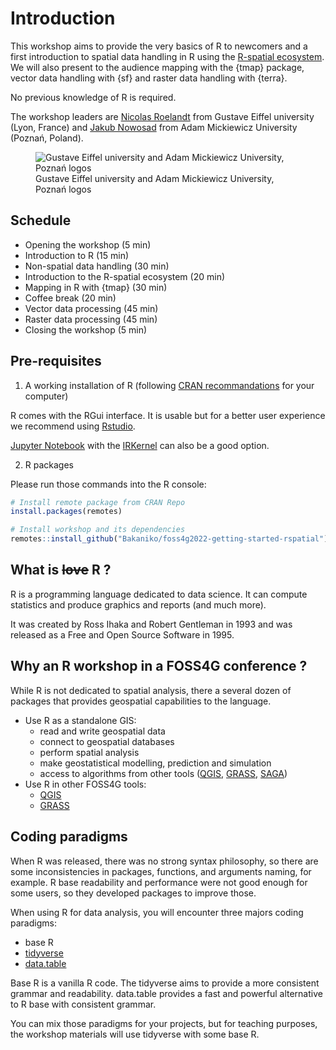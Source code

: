 # Introduction {-}

This workshop aims to provide the very basics of R to newcomers and a first introduction to spatial data handling in R using the [R-spatial ecosystem](https://cran.r-project.org/view=Spatial). 
We will also present to the audience mapping with the {tmap} package, vector data handling with {sf} and raster data handling with {terra}.

No previous knowledge of R is required.

The workshop leaders are [Nicolas Roelandt](https://roelandtn.frama.io/) from Gustave Eiffel university (Lyon, France) and [Jakub Nowosad](https://jakubnowosad.com/) from Adam Mickiewicz University (Poznań, Poland).

![Gustave Eiffel university and Adam Mickiewicz University, Poznań logos](images/logos.png)

## Schedule {-}

- Opening the workshop (5 min)
- Introduction to R (15 min)
- Non-spatial data handling (30 min)
- Introduction to the R-spatial ecosystem (20 min)
- Mapping in R with {tmap} (30 min)
- Coffee break (20 min)
- Vector data processing (45 min)
- Raster data processing (45 min)
- Closing the workshop (5 min)

## Pre-requisites {-}

1. A working installation of R (following [CRAN recommandations](https://cran.r-project.org/) for your computer)

:::: {.infobox .note data-latex="note"}

R comes with the RGui interface.
It is usable but for a better user experience we recommend using [Rstudio](https://www.rstudio.com/products/rstudio/download/#download).

<!--vscode??-->
[Jupyter Notebook](https://jupyter.org/) with the [IRKernel](https://irkernel.github.io/installation/) can also be a good option.

::::

2. R packages

Please run those commands into the R console:

```r
# Install remote package from CRAN Repo
install.packages(remotes)

# Install workshop and its dependencies
remotes::install_github("Bakaniko/foss4g2022-getting-started-rspatial")
```


## What is ~~love~~ R ? {-}

R is a programming language dedicated to data science.
It can compute statistics and produce graphics and reports (and much more).

It was created by Ross Ihaka and Robert Gentleman in 1993 and was released as a 
Free and Open Source Software in 1995.

## Why an R workshop in a FOSS4G conference ? {-}

While R is not dedicated to spatial analysis, there a several dozen of packages that provides
geospatial capabilities to the language.

- Use R as a standalone GIS:
  - read and write geospatial data
  - connect to geospatial databases
  - perform spatial analysis
  - make geostatistical modelling, prediction and simulation
  - access to algorithms from other tools ([QGIS](https://github.com/paleolimbot/qgisprocess), [GRASS](https://github.com/rsbivand/rgrass), [SAGA](https://github.com/stevenpawley/Rsagacmd))
- Use R in other FOSS4G tools:
  - [QGIS](https://docs.qgis.org/3.22/en/docs/training_manual/processing/r_intro.html?highlight=r%20processing)
  - [GRASS](https://grasswiki.osgeo.org/wiki/R_statistics)

## Coding paradigms {-}

When R was released, there was no strong syntax 
philosophy, so there are some inconsistencies in packages, functions, and arguments naming,
for example.
R base readability and performance were not good enough for some users, so they
developed packages to improve those.

When using R for data analysis, you will encounter three majors coding paradigms:

- base R
- [tidyverse](https://www.tidyverse.org/)
- [data.table](https://rdatatable.gitlab.io/data.table/)

Base R is a vanilla R code.
The tidyverse aims to provide a more consistent grammar and readability.
data.table provides a fast and powerful alternative to R base with consistent grammar.
 
You can mix those paradigms for your projects, but for teaching purposes, the workshop materials will use tidyverse with some base R.
